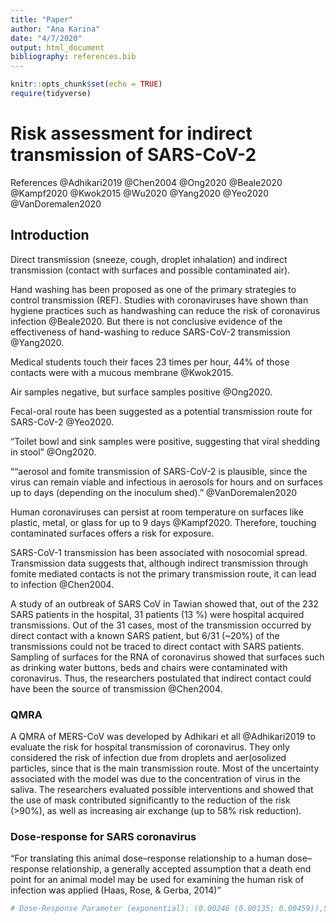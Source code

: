 ```yaml
---
title: "Paper"
author: "Ana Karina"
date: "4/7/2020"
output: html_document
bibliography: references.bib
---
```


```r
knitr::opts_chunk$set(echo = TRUE)
require(tidyverse)
```

# Risk assessment for indirect transmission of SARS-CoV-2

References 
@Adhikari2019
@Chen2004
@Ong2020
@Beale2020
@Kampf2020
@Kwok2015
@Wu2020
@Yang2020
@Yeo2020
@VanDoremalen2020

## Introduction

Direct transmission (sneeze, cough, droplet inhalation) and indirect transmission (contact with surfaces and possible contaminated air).


Hand washing has been proposed as one of the primary strategies to control transmission (REF). Studies with coronaviruses have shown than hygiene practices such as handwashing can reduce the risk of coronavirus infection @Beale2020. But there is not conclusive evidence of the effectiveness of hand-washing to reduce SARS-CoV-2 transmission @Yang2020.

Medical students touch their faces 23 times per hour, 44% of those contacts were with a mucous membrane @Kwok2015.

Air samples negative, but surface samples positive @Ong2020.

Fecal-oral route has been suggested as a potential transmission route for SARS-CoV-2 @Yeo2020.

“Toilet bowl and sink samples were positive, suggesting that viral shedding in stool” @Ong2020.

"“aerosol and fomite transmission of SARS-CoV-2 is plausible, since the virus can remain viable and infectious in aerosols for hours and on surfaces up to days (depending on the inoculum shed).” @VanDoremalen2020

Human coronaviruses can persist at room temperature on surfaces like plastic, metal, or glass for up to 9 days @Kampf2020. Therefore, touching contaminated surfaces offers a risk for exposure. 

SARS-CoV-1 transmission has been associated with nosocomial spread. Transmission data suggests that, although indirect transmission through fomite mediated contacts is not the primary transmission route, it can lead to infection @Chen2004.

A study of an outbreak of SARS CoV in Tawian showed that, out of the 232 SARS patients in the hospital, 31 patients (13 %)  were hospital acquired transmissions. Out of the 31 cases, most of the transmission occurred by direct contact with a known SARS patient, but 6/31 (~20%) of the transmissions could not be traced to direct contact with SARS patients. Sampling of surfaces for the RNA of coronavirus showed that surfaces such as drinking water buttons, beds and chairs were contaminated with coronavirus. Thus, the researchers postulated that indirect contact could have been the source of transmission @Chen2004.

### QMRA 
A QMRA of MERS-CoV was developed by Adhikari et all @Adhikari2019 to evaluate the risk for hospital transmission of coronavirus. They only considered the risk of infection due from droplets and aer(osolized particles, since that is the main transmission route. Most of the uncertainty associated with the model was due to the concentration of virus in the saliva. The researchers evaluated possible interventions and showed that the use of mask contributed significantly to the reduction of the risk (>90%), as well as increasing air exchange (up to 58% risk reduction).

### Dose-response for SARS coronavirus
“For translating this animal dose–response relationship to a human dose– response relationship, a generally accepted assumption that a death end point for an animal model may be used for examining the human risk of infection was applied (Haas, Rose, & Gerba, 2014)”

\begin{equation}
P_{inf}=1 - e^{-kd}
\end{equation}


```r
# Dose-Response Parameter (exponential): (0.00246 (0.00135; 0.00459)),5th, 50th, and 95th percentile values, Huang (2013), wikiQMRA, 




```


